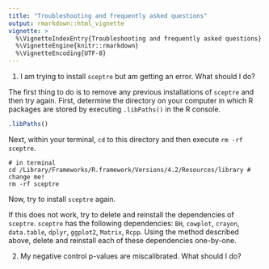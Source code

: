 ```yaml
---
title: "Troubleshooting and frequently asked questions"
output: rmarkdown::html_vignette
vignette: >
  %\VignetteIndexEntry{Troubleshooting and frequently asked questions}
  %\VignetteEngine{knitr::rmarkdown}
  %\VignetteEncoding{UTF-8}
---
```


1.  I am trying to install `sceptre` but am getting an error. What should I do?

The first thing to do is to remove any previous installations of `sceptre` and then try again. First, determine the directory on your computer in which R packages are stored by executing `.libPaths()` in the R console.

```r
.libPaths()
```

Next, within your terminal, `cd` to this directory and then execute `rm -rf sceptre`.

```         
# in terminal
cd /Library/Frameworks/R.framework/Versions/4.2/Resources/library # change me!
rm -rf sceptre
```

Now, try to install `sceptre` again.

If this does not work, try to delete and reinstall the dependencies of `sceptre`. `sceptre` has the following dependencies: `BH`, `cowplot`, `crayon`, `data.table`, `dplyr`, `ggplot2`, `Matrix`, `Rcpp`. Using the method described above, delete and reinstall each of these dependencies one-by-one.

2.  My negative control p-values are miscalibrated. What should I do?
